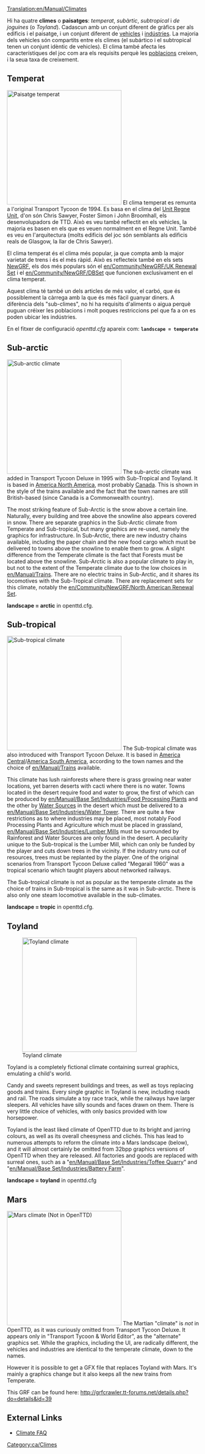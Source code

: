 [[Translation:en/Manual/Climates]]
{{ca/Traducció|en/Manual/Climates|25}}

Hi ha quatre '''climes''' o '''paisatges''': ''temperat'', ''subàrtic'', ''subtropical'' i ''de joguines'' (o ''Toyland''). Cadascun amb un conjunt diferent de gràfics per als edificis i el paisatge, i un conjunt diferent de [[ca/Manual/Vehicles|vehicles]] i [[ca/Indústries|indústries]]. La majoria dels vehicles són compartits entre els climes (el subártico i el subtropical tenen un conjunt idèntic de vehicles). El clima també afecta les característiques del joc com ara els requisits perquè les [[ca/Manual/Població|poblacions]] creixen, i la seua taxa de creixement.

==Temperat==
[[File:en/Manual/Temperatescreenshot.png|thumb|left|300px|Paisatge temperat]]
El clima temperat es remunta a l'original Transport Tycoon de 1994. Es basa en el clima del [https://www.wikipedia.org/wiki/ca:Regne Unit Regne Unit], d'on són Chris Sawyer, Foster Simon i John Broomhall, els desenvolupadors de TTD. Això es veu també reflectit en els vehicles, la majoria es basen en els que es veuen normalment en el Regne Unit. També es veu en l'arquitectura (molts edificis del joc són semblants als edificis reals de Glasgow, la llar de Chris Sawyer).

El clima temperat és el clima més popular, ja que compta amb la major varietat de trens i és el més ràpid. Això es reflecteix també en els sets [[ca/NewGRF|NewGRF]], els dos més populars són el [[en/Community/NewGRF/UK Renewal Set]] i el [[en/Community/NewGRF/DBSet]] que funcionen exclusivament en el clima temperat.

Aquest clima té també un dels articles de més valor, el carbó, que és possiblement la càrrega amb la que és més fàcil guanyar diners. A diferència dels "sub-climes", no hi ha requisits d'aliments o aigua perquè puguan créixer les poblacions i molt poques restriccions pel que fa a on es poden ubicar les indústries.

En el fitxer de configuració ''openttd.cfg'' apareix com:
'''<code>landscape = temperate</code>'''<br clear="all" />

{{ca/Pendent de traducció}}

==Sub-arctic==
[[File:en/Manual/Subarcticscreenshot.png|thumb|right|300px|Sub-arctic climate]]
The sub-arctic climate was added in Transport Tycoon Deluxe in 1995 with Sub-Tropical and Toyland. It is based in [https://www.wikipedia.org/wiki/North America North America], most probably [https://www.wikipedia.org/wiki/Canada Canada]. This is shown in the style of the trains available and the fact that the town names are still British-based (since Canada is a Commonwealth country). 

The most striking feature of Sub-Arctic is the snow above a certain line. Naturally, every building and tree above the snowline also appears covered in snow. There are separate graphics in the Sub-Arctic climate from Temperate and Sub-tropical, but many graphics are re-used, namely the graphics for infrastructure. In Sub-Arctic, there are new industry chains available, including the paper chain and the new food cargo which must be delivered to towns above the snowline to enable them to grow. A slight difference from the Temperate climate is the fact that Forests must be located above the snowline. Sub-Arctic is also a popular climate to play in, but not to the extent of the Temperate climate due to the low choices in [[en/Manual/Trains]]. There are no electric trains in Sub-Arctic, and it shares its locomotives with the Sub-Tropical climate. There are replacement sets for this climate, notably the [[en/Community/NewGRF/North American Renewal Set]].

'''landscape = arctic''' in openttd.cfg.

==Sub-tropical==

[[File:en/Manual/Subtropicalscreenshot.png|thumb|300px|left|Sub-tropical climate]]
The Sub-tropical climate was also introduced with Transport Tycoon Deluxe. It is based in [https://www.wikipedia.org/wiki/Central America Central]/[https://www.wikipedia.org/wiki/South America South America], according to the town names and the choice of [[en/Manual/Trains]] available. 

This climate has lush rainforests where there is grass growing near water locations, yet barren deserts with cacti where there is no water. Towns located in the desert require food and water to grow, the first of which can be produced by [[en/Manual/Base Set/Industries/Food Processing Plant]]s and the other by [[en/Manual/Base Set/Industries/Water Supply|Water Sources]] in the desert which must be delivered to a [[en/Manual/Base Set/Industries/Water Tower]]. There are quite a few restrictions as to where industries may be placed, most notably Food Processing Plants and Agriculture which must be placed in grassland, [[en/Manual/Base Set/Industries/Lumber Mill]]s must be surrounded by Rainforest and Water Sources are only found in the desert. A peculiarity unique to the Sub-tropical is the Lumber Mill, which can only be funded by the player and cuts down trees in the vicinity. If the industry runs out of resources, trees must be replanted by the player. One of the original scenarios from Transport Tycoon Deluxe called "Megarail 1960" was a tropical scenario which taught players about networked railways.

The Sub-tropical climate is not as popular as the temperate climate as the choice of trains in Sub-tropical is the same as it was in Sub-arctic. There is also only one steam locomotive available in the sub-climates.

'''landscape = tropic''' in openttd.cfg.
<br clear="all" />

==Toyland==
[[File:en/Manual/Toylandscreenshot.png|thumb|right|300px|Toyland climate]]

Toyland is a completely fictional climate containing surreal graphics, emulating a child's world.

Candy and sweets represent buildings and trees, as well as toys replacing goods and trains. Every single graphic in Toyland is new, including roads and rail. The roads simulate a toy race track, while the railways have larger sleepers. All vehicles have silly sounds and faces drawn on them. There is very little choice of vehicles, with only basics provided with low horsepower. 

Toyland is the least liked climate of OpenTTD due to its bright and jarring colours, as well as its overall cheesyness and clichés. This has lead to numerous attempts to reform the climate into a Mars landscape (below), and it will almost certainly be omitted from 32bpp graphics versions of OpenTTD when they are released. All factories and goods are replaced with surreal ones, such as a "[[en/Manual/Base Set/Industries/Toffee Quarry]]" and "[[en/Manual/Base Set/Industries/Battery Farm]]".

'''landscape = toyland''' in openttd.cfg

==Mars==
[[File:en/Community/NewGRF/Marsscreenshot.png|thumb|300px|left|Mars climate (Not in OpenTTD)]]
The Martian "climate" is ''not'' in OpenTTD, as it was curiously omitted from Transport Tycoon Deluxe. It appears only in "Transport Tycoon & World Editor", as the "alternate" graphics set. While the graphics, including the UI, are radically different, the vehicles and industries are identical to the temperate climate, down to the names.

However it is possible to get a GFX file that replaces Toyland with Mars. It's mainly a graphics change but it also keeps all the new trains from Temperate.

This GRF can be found here: http://grfcrawler.tt-forums.net/details.php?do=details&id=39

{{en/-}}

==External Links==
* [http://i-want-a-website.com/about-tt/ttfaq08.html Climate FAQ]


[[Category:ca/Climes]]